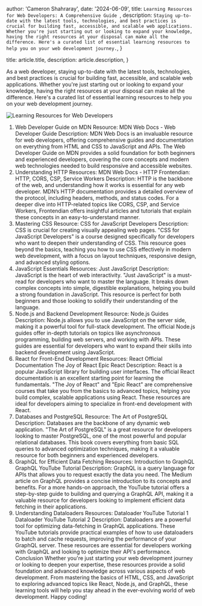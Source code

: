 
  author: 'Cameron Shahraray',
  date: '2024-06-09',
  title: `Learning Resources for Web Developers: A Comprehensive Guide
`,
  description: `Staying up-to-date with the latest tools, technologies, and best practices is crucial for building fast, accessible, and scalable web applications. Whether you're just starting out or looking to expand your knowledge, having the right resources at your disposal can make all the difference. Here's a curated list of essential learning resources to help you on your web development journey.`,
}

  title: article.title,
  description: article.description,
}


As a web developer, staying up-to-date with the latest tools, technologies, and best practices is crucial for building fast, accessible, and scalable web applications. Whether you're just starting out or looking to expand your knowledge, having the right resources at your disposal can make all the difference. Here's a curated list of essential learning resources to help you on your web development journey.

<Image
  src={LearningResourcesForWebDevelopers}
  alt="Learning Resources for Web Developers"
/>

1. Web Developer Guide on MDN
   Resource: MDN Web Docs - Web Developer Guide
   Description: MDN Web Docs is an invaluable resource for web developers, offering comprehensive guides and documentation on everything from HTML and CSS to JavaScript and APIs. The Web Developer Guide on MDN provides a solid foundation for both beginners and experienced developers, covering the core concepts and modern web technologies needed to build responsive and accessible websites.
2. Understanding HTTP
   Resources:
   MDN Web Docs - HTTP
   Frontendian: HTTP, CORS, CSP, Service Workers
   Description: HTTP is the backbone of the web, and understanding how it works is essential for any web developer. MDN’s HTTP documentation provides a detailed overview of the protocol, including headers, methods, and status codes. For a deeper dive into HTTP-related topics like CORS, CSP, and Service Workers, Frontendian offers insightful articles and tutorials that explain these concepts in an easy-to-understand manner.
3. Mastering CSS
   Resource: CSS for JavaScript Developers
   Description: CSS is crucial for creating visually appealing web pages. "CSS for JavaScript Developers" is a course designed specifically for developers who want to deepen their understanding of CSS. This resource goes beyond the basics, teaching you how to use CSS effectively in modern web development, with a focus on layout techniques, responsive design, and advanced styling options.
4. JavaScript Essentials
   Resources:
   Just JavaScript
   Description: JavaScript is the heart of web interactivity. "Just JavaScript" is a must-read for developers who want to master the language. It breaks down complex concepts into simple, digestible explanations, helping you build a strong foundation in JavaScript. This resource is perfect for both beginners and those looking to solidify their understanding of the language.
5. Node.js and Backend Development
   Resource: Node.js Guides
   Description: Node.js allows you to use JavaScript on the server side, making it a powerful tool for full-stack development. The official Node.js guides offer in-depth tutorials on topics like asynchronous programming, building web servers, and working with APIs. These guides are essential for developers who want to expand their skills into backend development using JavaScript.
6. React for Front-End Development
   Resources:
   React Official Documentation
   The Joy of React
   Epic React
   Description: React is a popular JavaScript library for building user interfaces. The official React documentation is an excellent starting point for learning the fundamentals. "The Joy of React" and "Epic React" are comprehensive courses that take you from the basics to advanced topics, helping you build complex, scalable applications using React. These resources are ideal for developers aiming to specialize in front-end development with React.
7. Databases and PostgreSQL
   Resource: The Art of PostgreSQL
   Description: Databases are the backbone of any dynamic web application. "The Art of PostgreSQL" is a great resource for developers looking to master PostgreSQL, one of the most powerful and popular relational databases. This book covers everything from basic SQL queries to advanced optimization techniques, making it a valuable resource for both beginners and experienced developers.
8. GraphQL for Efficient Data Fetching
   Resources:
   Introduction to GraphQL
   GraphQL YouTube Tutorial
   Description: GraphQL is a query language for APIs that allows you to request exactly the data you need. The Medium article on GraphQL provides a concise introduction to its concepts and benefits. For a more hands-on approach, the YouTube tutorial offers a step-by-step guide to building and querying a GraphQL API, making it a valuable resource for developers looking to implement efficient data fetching in their applications.
9. Understanding Dataloaders
   Resources:
   Dataloader YouTube Tutorial 1
   Dataloader YouTube Tutorial 2
   Description: Dataloaders are a powerful tool for optimizing data-fetching in GraphQL applications. These YouTube tutorials provide practical examples of how to use dataloaders to batch and cache requests, improving the performance of your GraphQL server. These resources are essential for developers working with GraphQL and looking to optimize their API's performance.
   Conclusion
   Whether you're just starting your web development journey or looking to deepen your expertise, these resources provide a solid foundation and advanced knowledge across various aspects of web development. From mastering the basics of HTML, CSS, and JavaScript to exploring advanced topics like React, Node.js, and GraphQL, these learning tools will help you stay ahead in the ever-evolving world of web development. Happy coding!
